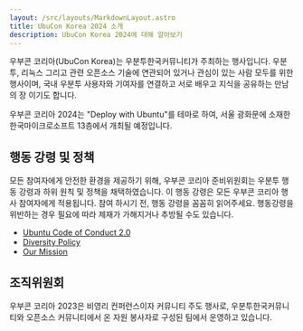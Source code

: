 ```yaml
---
layout: /src/layouts/MarkdownLayout.astro
title: UbuCon Korea 2024 소개
description: UbuCon Korea 2024에 대해 알아보기
---
```


우부콘 코리아(UbuCon Korea)는 우분투한국커뮤니티가 주최하는 행사입니다. 우분투, 리눅스 그리고 관련 오픈소스 기술에 연관되어 있거나 관심이 있는 사람 모두를 위한 행사이며, 국내 우분투 사용자와 기여자를 연결하고 서로 배우고 지식을 공유하는 만남의 장 이기도 합니다.

우부콘 코리아 2024는 "Deploy with Ubuntu"를 테마로 하여, 서울 광화문에 소재한 한국마이크로소프트 13층에서 개최될 예정입니다.

## 행동 강령 및 정책
모든 참여자에게 안전한 환경을 제공하기 위해, 우부콘 코리아 준비위원회는 우분투 행동 강령과 하위 원칙 및 정책을 채택하였습니다. 이 행동 강령은 모든 우부콘 코리아 행사 참여자에게 적용됩니다. 참여 하시기 전, 행동 강령을 꼼꼼히 읽어주세요. 행동강령을 위반하는 경우 필요에 따라 제재가 가해지거나 추방될 수도 있습니다.

- [Ubuntu Code of Conduct 2.0](https://ubuntu.com/community/ethos/code-of-conduct)
- [Diversity Policy](https://ubuntu.com/community/ethos/diversity)
- [Our Mission](https://ubuntu.com/community/ethos/mission)

## 조직위원회

우부콘 코리아 2023은 비영리 컨퍼런스이자 커뮤니티 주도 행사로, 우분투한국커뮤니티와 오픈소스 커뮤니티에서 온 자원 봉사자로 구성된 팀에서 운영하고 있습니다.
<CommitteMembers/>
